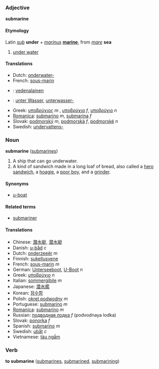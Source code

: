 ===Adjective===
'''submarine'''

====Etymology====
Latin ''[[sub]]'' '''under''' + ''[[marinus]]'' '''[[marine]]''', from ''[[mare]]'' '''sea'''

# [[under water]]

====Translations====
*Dutch: [[onderwater-]]
*French: [[sous-marin]]
*{{msg:fi}}: [[vedenalainen]]
*{{msg:de}}: [[unter Wasser]], [[unterwasser-]]
*Greek: [[υποβρύχιος]] ''m'' , [[υποβρύχια]] ''f'', [[υποβρύχιο]] ''n''
*[[Romanica]]: [[submarino]] ''m'', [[submarina]] ''f''
*Slovak: [[podmorský]] ''m'', [[podmorská]] ''f'', [[podmorské]] ''n''
*Swedish: [[undervattens-]]

===Noun===
'''submarine''' ([[submarines]])

#A ship that can go underwater.
#A kind of sandwich made in a long loaf of bread, also called a [[hero sandwich]], a [[hoagie]], a [[poor boy]], and a [[grinder]].

====Synonyms====
*[[u-boat]]

====Related terms====
*[[submariner]]

====Translations====
*Chinese: [[潛水艇]], [[潜水艇]]
*Danish: [[u-båd]] ''c''
*Dutch: [[onderzeeër]] ''m''
*Finnish: [[sukellusvene]]
*French: [[sous-marin]] ''m''
*German: [[Unterseeboot]], [[U-Boot]] ''n''
*Greek: [[υποβρύχιο]] ''n''
*Italian: [[sommergibile]] ''m''
*Japanese: [[潜水艦]]
*Korean: [[잠수함]]
*Polish: [[okręt podwodny]] ''m''
*Portuguese: [[submarino]] ''m''
*[[Romanica]]: [[submarino]] ''m''
*Russian: [[подводная лодка]] ''f'' (podvodnaya lodka)
*Slovak: [[ponorka]] ''f''
*Spanish: [[submarino]] ''m''
*Swedish: [[ubåt]] ''c''
*Vietnamese: [[tàu ngầm]]

===Verb===
'''to submarine''' ([[submarines]], [[submarined]], [[submarining]])